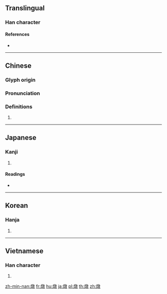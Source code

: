 {{character info/new}}
{{also|炖}}
==Translingual==

===Han character===
{{Han char|rn=86|rad=火|as=12|sn=16|four=98840|canj=FYDK}}

====References====
* {{Han ref|kx=0682.150|dkj=19403|dj=1094.110|hdz=32236.060|uh=71C9|ud=29129|bh=BF4C|bd=48972}}

----

==Chinese==
{{zh-forms|s=炖}}

===Glyph origin===
{{Han etym}}

===Pronunciation===
{{zh-pron
|m=dùn
|c=dan6,deon6
|h=pfs=
|md=
|mn=
|w=
|mc=y
|oc=y
|cat=v
}}

===Definitions===
{{zh-hanzi}}

# {{alt form of|炖|lang=zh}}

----

==Japanese==

===Kanji===
{{ja-kanji|grade=|rs=火12}}

# {{defn|lang=ja|sort=火12}}

====Readings====
* {{ja-readings|on=[[とん]] (ton)|kun=[[あきらか]] (akiraka)}}

----

==Korean==

===Hanja===
{{ko-hanja|hangeul=돈|eumhun=|mr=ton|y=ton}}

# {{defn|lang=ko|sort=火12}}

----

==Vietnamese==

===Han character===
{{vi-hantu|[[đôn]], [[đun]], [[đón]], [[don]], [[giôn]]|rs=火12}}

# {{defn|lang=vi|sort=火12}}

[[zh-min-nan:燉]]
[[fr:燉]]
[[hu:燉]]
[[ja:燉]]
[[pl:燉]]
[[th:燉]]
[[zh:燉]]